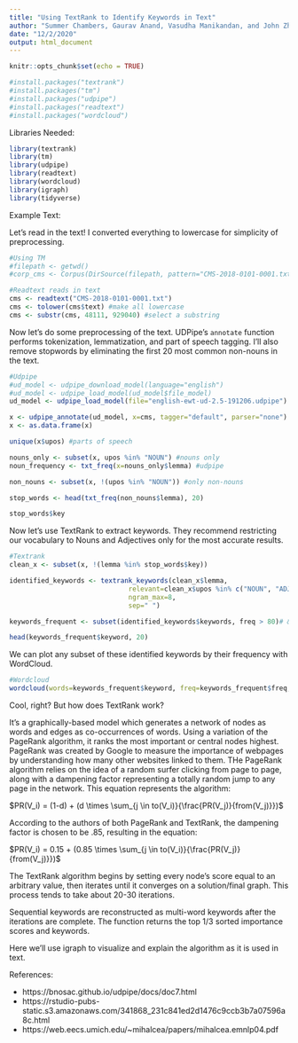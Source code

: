 ```yaml
---
title: "Using TextRank to Identify Keywords in Text"
author: "Summer Chambers, Gaurav Anand, Vasudha Manikandan, and John Zhang"
date: "12/2/2020"
output: html_document
---
```


```r
knitr::opts_chunk$set(echo = TRUE)

#install.packages("textrank")
#install.packages("tm")
#install.packages("udpipe")
#install.packages("readtext")
#install.packages("wordcloud")
```

Libraries Needed:

```r
library(textrank)
library(tm)
library(udpipe)
library(readtext)
library(wordcloud)
library(igraph)
library(tidyverse)
```

Example Text: 

Let's read in the text! I converted everything to lowercase for simplicity of preprocessing.

```r
#Using TM
#filepath <- getwd()
#corp_cms <- Corpus(DirSource(filepath, pattern="CMS-2018-0101-0001.txt"))

#Readtext reads in text
cms <- readtext("CMS-2018-0101-0001.txt")
cms <- tolower(cms$text) #make all lowercase
cms <- substr(cms, 48111, 929040) #select a substring
```

Now let's do some preprocessing of the text.  UDPipe's `annotate` function performs tokenization, lemmatization, and part of speech tagging.  I'll also remove stopwords by eliminating the first 20 most common non-nouns in the text.

```r
#Udpipe
#ud_model <- udpipe_download_model(language="english")
#ud_model <- udpipe_load_model(ud_model$file_model)
ud_model <- udpipe_load_model(file="english-ewt-ud-2.5-191206.udpipe")

x <- udpipe_annotate(ud_model, x=cms, tagger="default", parser="none") #tokenize and tag POS
x <- as.data.frame(x)

unique(x$upos) #parts of speech
```


```r
nouns_only <- subset(x, upos %in% "NOUN") #nouns only
noun_frequency <- txt_freq(x=nouns_only$lemma) #udpipe

non_nouns <- subset(x, !(upos %in% "NOUN")) #only non-nouns

stop_words <- head(txt_freq(non_nouns$lemma), 20)

stop_words$key
```

Now let's use TextRank to extract keywords. They recommend restricting our vocabulary to Nouns and Adjectives only for the most accurate results.

```r
#Textrank
clean_x <- subset(x, !(lemma %in% stop_words$key))

identified_keywords <- textrank_keywords(clean_x$lemma, 
                              relevant=clean_x$upos %in% c("NOUN", "ADJ"), 
                              ngram_max=8, 
                              sep=" ")

keywords_frequent <- subset(identified_keywords$keywords, freq > 80)# & ngram = 1 )

head(keywords_frequent$keyword, 20)
```


We can plot any subset of these identified keywords by their frequency with WordCloud.

```r
#Wordcloud
wordcloud(words=keywords_frequent$keyword, freq=keywords_frequent$freq, colors=c())

```


Cool, right?  But how does TextRank work?

It's a graphically-based model which generates a network of nodes as words and edges as co-occurrences of words. Using a variation of the PageRank algorithm, it ranks the most important or central nodes highest.  PageRank was created by Google to measure the importance of webpages by understanding how many other websites linked to them.  THe PageRank algorithm relies on the idea of a random surfer clicking from page to page, along with a dampening factor representing a totally random jump to any page in the network.  This equation represents the algorithm:


$PR(V_i) = (1-d) + (d \times \sum_{j \in to(V_i)}{\frac{PR(V_j)}{from(V_j)}})$

According to the authors of both PageRank and TextRank, the dampening factor <d> is chosen to be .85, resulting in the equation:

$PR(V_i) = 0.15 + (0.85 \times \sum_{j \in to(V_i)}{\frac{PR(V_j)}{from(V_j)}})$

The TextRank algorithm begins by setting every node's score equal to an arbitrary value, then iterates until it converges on a solution/final graph.  This process tends to take about 20-30 iterations.

Sequential keywords are reconstructed as multi-word keywords after the iterations are complete.  The function returns the top 1/3 sorted importance scores and keywords.



Here we'll use igraph to visualize and explain the algorithm as it is used in text.









References: 

* https://bnosac.github.io/udpipe/docs/doc7.html  
* https://rstudio-pubs-static.s3.amazonaws.com/341868_231c841ed2d1476c9ccb3b7a07596a8c.html   
* https://web.eecs.umich.edu/~mihalcea/papers/mihalcea.emnlp04.pdf  

